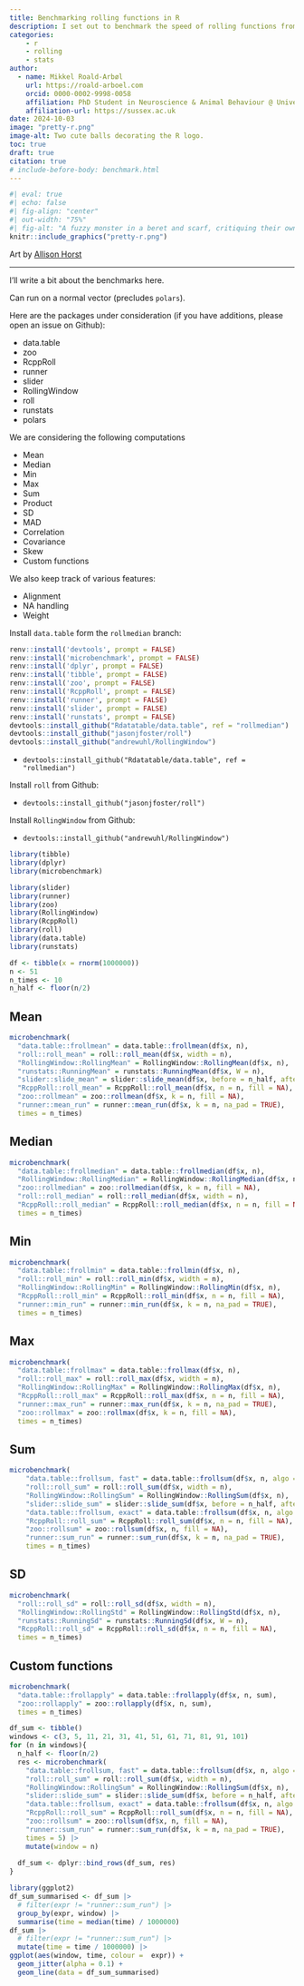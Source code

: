 ```yaml
---
title: Benchmarking rolling functions in R
description: I set out to benchmark the speed of rolling functions from R packages
categories: 
    - r
    - rolling
    - stats
author:
  - name: Mikkel Roald-Arbøl
    url: https://roald-arboel.com
    orcid: 0000-0002-9998-0058
    affiliation: PhD Student in Neuroscience & Animal Behaviour @ University of Sussex
    affiliation-url: https://sussex.ac.uk
date: 2024-10-03
image: "pretty-r.png"
image-alt: Two cute balls decorating the R logo.
toc: true
draft: true
citation: true
# include-before-body: benchmark.html
---
```


```r
#| eval: true 
#| echo: false
#| fig-align: "center"
#| out-width: "75%" 
#| fig-alt: "A fuzzy monster in a beret and scarf, critiquing their own column graph on a canvas in front of them while other assistant monsters (also in berets) carry over boxes full of elements that can be used to customize a graph (like themes and geometric shapes). In the background is a wall with framed data visualizations. Stylized text reads \"ggplot2: build a data masterpiece.\""
knitr::include_graphics("pretty-r.png")
```

::: {.gray-italic .center-text}
Art by [Allison Horst](https://allisonhorst.com/)
:::

---


I'll write a bit about the benchmarks here.

Can run on a normal vector (precludes `polars`).

Here are the packages under consideration (if you have additions, please open an issue on Github):

-   data.table
-   zoo
-   RcppRoll
-   runner
-   slider
-   RollingWindow
-   roll
-   runstats
-   polars

We are considering the following computations

-   Mean
-   Median
-   Min
-   Max
-   Sum
-   Product
-   SD
-   MAD
-   Correlation
-   Covariance
-   Skew
-   Custom functions

We also keep track of various features:

- Alignment
- NA handling
- Weight

Install `data.table` form the `rollmedian` branch:

```r
renv::install('devtools', prompt = FALSE)
renv::install('microbenchmark', prompt = FALSE)
renv::install('dplyr', prompt = FALSE)
renv::install('tibble', prompt = FALSE)
renv::install('zoo', prompt = FALSE)
renv::install('RcppRoll', prompt = FALSE)
renv::install('runner', prompt = FALSE)
renv::install('slider', prompt = FALSE)
renv::install('runstats', prompt = FALSE)
devtools::install_github("Rdatatable/data.table", ref = "rollmedian")
devtools::install_github("jasonjfoster/roll")
devtools::install_github("andrewuhl/RollingWindow")
```


-   `devtools::install_github("Rdatatable/data.table", ref = "rollmedian")`

Install `roll` from Github:

-   `devtools::install_github("jasonjfoster/roll")`

Install `RollingWindow` from Github:

-   `devtools::install_github("andrewuhl/RollingWindow")`

```r
library(tibble)
library(dplyr)
library(microbenchmark)

library(slider)
library(runner)
library(zoo)
library(RollingWindow)
library(RcppRoll)
library(roll)
library(data.table)
library(runstats)
```

```r
df <- tibble(x = rnorm(1000000))
n <- 51
n_times <- 10
n_half <- floor(n/2)
```

## Mean

```r
microbenchmark(
  "data.table::frollmean" = data.table::frollmean(df$x, n),
  "roll::roll_mean" = roll::roll_mean(df$x, width = n),
  "RollingWindow::RollingMean" = RollingWindow::RollingMean(df$x, n),
  "runstats::RunningMean" = runstats::RunningMean(df$x, W = n),
  "slider::slide_mean" = slider::slide_mean(df$x, before = n_half, after = n_half),
  "RcppRoll::roll_mean" = RcppRoll::roll_mean(df$x, n = n, fill = NA),
  "zoo::rollmean" = zoo::rollmean(df$x, k = n, fill = NA),
  "runner::mean_run" = runner::mean_run(df$x, k = n, na_pad = TRUE),
  times = n_times)
```

## Median

```r
microbenchmark(
  "data.table::frollmedian" = data.table::frollmedian(df$x, n),
  "RollingWindow::RollingMedian" = RollingWindow::RollingMedian(df$x, n),
  "zoo::rollmedian" = zoo::rollmedian(df$x, k = n, fill = NA),
  "roll::roll_median" = roll::roll_median(df$x, width = n),
  "RcppRoll::roll_median" = RcppRoll::roll_median(df$x, n = n, fill = NA),
  times = n_times)
```

## Min

```r
microbenchmark(
  "data.table::frollmin" = data.table::frollmin(df$x, n),
  "roll::roll_min" = roll::roll_min(df$x, width = n),
  "RollingWindow::RollingMin" = RollingWindow::RollingMin(df$x, n),
  "RcppRoll::roll_min" = RcppRoll::roll_min(df$x, n = n, fill = NA),
  "runner::min_run" = runner::min_run(df$x, k = n, na_pad = TRUE),
  times = n_times)
```

## Max

```r
microbenchmark(
  "data.table::frollmax" = data.table::frollmax(df$x, n),
  "roll::roll_max" = roll::roll_max(df$x, width = n),
  "RollingWindow::RollingMax" = RollingWindow::RollingMax(df$x, n),
  "RcppRoll::roll_max" = RcppRoll::roll_max(df$x, n = n, fill = NA),
  "runner::max_run" = runner::max_run(df$x, k = n, na_pad = TRUE),
  "zoo::rollmax" = zoo::rollmax(df$x, k = n, fill = NA),
  times = n_times)
```

## Sum

```r
microbenchmark(
    "data.table::frollsum, fast" = data.table::frollsum(df$x, n, algo = "fast"),
    "roll::roll_sum" = roll::roll_sum(df$x, width = n),
    "RollingWindow::RollingSum" = RollingWindow::RollingSum(df$x, n),
    "slider::slide_sum" = slider::slide_sum(df$x, before = n_half, after = n_half),
    "data.table::frollsum, exact" = data.table::frollsum(df$x, n, algo = "exact"),
    "RcppRoll::roll_sum" = RcppRoll::roll_sum(df$x, n = n, fill = NA),
    "zoo::rollsum" = zoo::rollsum(df$x, n, fill = NA),
    "runner::sum_run" = runner::sum_run(df$x, k = n, na_pad = TRUE),
    times = n_times)
```

## SD

```r
microbenchmark(
  "roll::roll_sd" = roll::roll_sd(df$x, width = n),
  "RollingWindow::RollingStd" = RollingWindow::RollingStd(df$x, n),
  "runstats::RunningSd" = runstats::RunningSd(df$x, W = n),
  "RcppRoll::roll_sd" = RcppRoll::roll_sd(df$x, n = n, fill = NA),
  times = n_times)
```

## Custom functions

```r
microbenchmark(
  "data.table::frollapply" = data.table::frollapply(df$x, n, sum),
  "zoo::rollapply" = zoo::rollapply(df$x, n, sum),
  times = n_times)
```

```r

df_sum <- tibble()
windows <- c(3, 5, 11, 21, 31, 41, 51, 61, 71, 81, 91, 101)
for (n in windows){
  n_half <- floor(n/2)
  res <- microbenchmark(
    "data.table::frollsum, fast" = data.table::frollsum(df$x, n, algo = "fast"),
    "roll::roll_sum" = roll::roll_sum(df$x, width = n),
    "RollingWindow::RollingSum" = RollingWindow::RollingSum(df$x, n),
    "slider::slide_sum" = slider::slide_sum(df$x, before = n_half, after = n_half),
    "data.table::frollsum, exact" = data.table::frollsum(df$x, n, algo = "exact"),
    "RcppRoll::roll_sum" = RcppRoll::roll_sum(df$x, n = n, fill = NA),
    "zoo::rollsum" = zoo::rollsum(df$x, n, fill = NA),
    "runner::sum_run" = runner::sum_run(df$x, k = n, na_pad = TRUE),
    times = 5) |> 
    mutate(window = n)
  
  df_sum <- dplyr::bind_rows(df_sum, res)
}

library(ggplot2)
df_sum_summarised <- df_sum |> 
  # filter(expr != "runner::sum_run") |> 
  group_by(expr, window) |>
  summarise(time = median(time) / 1000000)
df_sum |> 
  # filter(expr != "runner::sum_run") |> 
  mutate(time = time / 1000000) |> 
ggplot(aes(window, time, colour =  expr)) +
  geom_jitter(alpha = 0.1) +
  geom_line(data = df_sum_summarised)
```
